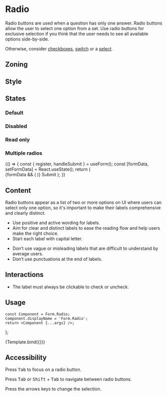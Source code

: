 
<Meta title="Components/Form/Fields/Radio" />

<Links>
	<FigmaLink href="https://www.figma.com/file/Ux9flIa7RJXED6xnsajju8/Radio?node-id=1%3A66" />
	<GitHubLink href="https://github.com/Talend/design-system/tree/master/src/components/Form/Field/Input" />
</Links>

# Radio

Radio buttons are used when a question has only one answer. Radio buttons allow the user to select one option from a set.
Use radio buttons for exclusive selection if you think that the user needs to see all available options side-by-side.

Otherwise, consider <a href="/docs/components-form-fields-checkbox--default-story">checkboxes</a>, <a href="/docs/components-form-fields-switch--default-story">switch</a> or a <a href="/docs/components-form-fields-select--default-story">select</a>.

## Zoning

<FigmaImage
	src="https://www.figma.com/file/qc8oUSyVJM67gSsbTShftt/%F0%9F%93%90-Zoning?node-id=44%3A76"
	alt="zoning image for radio buttons"
/>

## Style

<FigmaIframe
	light="https://www.figma.com/file/Ux9flIa7RJXED6xnsajju8/Radio?node-id=1%3A101"
	dark="https://www.figma.com/file/Ux9flIa7RJXED6xnsajju8/Radio?node-id=2%3A111"
/>

## States

### Default

<Canvas>
	<Story name="default">
		<Form.Radio label="Radio" />
	</Story>
	<Story name="checked">
		<Form.Radio label="Checked Radio" checked />
	</Story>
</Canvas>

### Disabled

<Canvas>
	<Story name="disabled">
		<Form.Radio label="Disabled Radio" disabled />
	</Story>
	<Story name="disabled checked">
		<Form.Radio label="Disabled Checked Radio" disabled checked />
	</Story>
</Canvas>

### Read only

<Canvas>
	<Story name="read-only">
		<Form.Radio label="Read-Only Radio" readOnly />
	</Story>
	<Story name="read-only checked">
		<Form.Radio label="Read-Only Checked Radio" readOnly checked />
	</Story>
</Canvas>

### Multiple radios

<Canvas>
	<Story name="radios">
		{() => {
			const { register, handleSubmit } = useForm();
			const [formData, setFormData] = React.useState();
			return (
				<Form onSubmit={handleSubmit(setFormData)}>
					{formData && (
						<InlineMessage.Information
							title={'Form data'}
							description={JSON.stringify(formData, null, 2)}
							withBackground
						/>
					)}
					<Form.Fieldset legend="Pick one option" required>
						<Form.Radio label="Option A" value="option-a" {...register('option')} />
						<Form.Radio label="Option B" value="option-b" defaultChecked {...register('option')} />
					</Form.Fieldset>
					<Form.Fieldset legend="Pick one inline option" required>
						<Form.Row>
							<Form.Radio label="Inline option A" value="option-a" {...register('inline-option')} />
							<Form.Radio
								label="Inline option B"
								value="option-b"
								defaultChecked
								{...register('inline-option')}
							/>
						</Form.Row>
					</Form.Fieldset>
					<Form.Fieldset legend="Read only are sent" required readOnly>
						<Form.Radio label="Option C" value="option-c" {...register('readonly-option')} />
						<Form.Radio
							label="Option D"
							value="option-d"
							checked
							{...register('readonly-option')}
						/>
					</Form.Fieldset>
					<Form.Fieldset legend="Disabled are not sent" required disabled>
						<Form.Radio label="Option E" value="option-e" {...register('disabled-inline-option', {disabled: true)} />
						<Form.Radio
							label="Option F"
							value="option-f"
							checked
							{...register('disabled-inline-option')}
						/>
					</Form.Fieldset>
					<Form.Buttons>
						<Button.Primary type="submit">Submit</Button.Primary>
					</Form.Buttons>
				</Form>
			);
		}}
	</Story>
</Canvas>

## Content

Radio buttons appear as a list of two or more options on UI where users can select only one option, so it's important to make their labels comprehensive and clearly distinct.

<Use>
	<Use.Do>
		<ul>
			<li>Use positive and active wording for labels.</li>
			<li>
				Aim for clear and distinct labels to ease the reading flow and help users make the right
				choice.
			</li>
			<li>Start each label with capital letter.</li>
		</ul>
	</Use.Do>
	<Use.Dont>
		<ul>
			<li>
				Don’t use vague or misleading labels that are difficult to understand by average users.
			</li>
			<li>Don’t use punctuations at the end of labels.</li>
		</ul>
	</Use.Dont>
</Use>

## Interactions

- The label must always be clickable to check or uncheck.

## Usage

	const Component = Form.Radio;
	Component.displayName = 'Form.Radio';
	return <Component {...args} />;
};

<Canvas>
	<Story
		name="basic"
		args={{
			label: 'Radio',
			checked: false,
			readOnly: false,
			disabled: false,
		}}
		argTypes={{
			label: {
				description: 'Radio label',
				control: {
					type: 'text',
				},
			},
			checked: {
				description: 'Radio is checked or  not',
				control: {
					type: 'boolean',
				},
			},
			readOnly: {
				description: 'Radio is read only or not',
				control: {
					type: 'boolean',
				},
			},
			disabled: {
				description: 'Radio is disabled or not',
				control: {
					type: 'boolean',
				},
			},
		}}
	>
		{Template.bind({})}
	</Story>
</Canvas>

<ArgsTable story="basic" />

## Accessibility

Press <kbd>Tab</kbd> to focus on a radio button.

Press <kbd>Tab</kbd> or <kbd>Shift</kbd> + <kbd>Tab</kbd> to navigate between radio buttons.

Press the arrows keys to change the selection.
